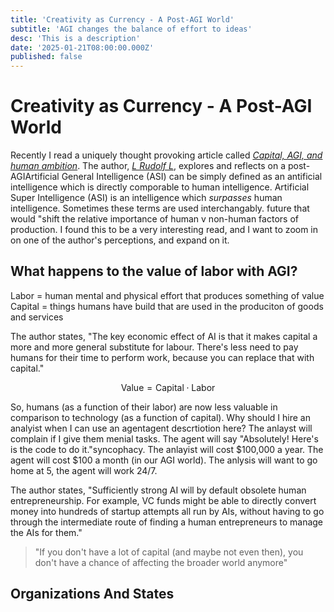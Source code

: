 ```yaml
---
title: 'Creativity as Currency - A Post-AGI World'
subtitle: 'AGI changes the balance of effort to ideas'
desc: 'This is a description'
date: '2025-01-21T08:00:00.000Z'
published: false
---
```


# Creativity as Currency - A Post-AGI World

Recently I read a uniquely thought provoking article called [*Capital, AGI, and human ambition*](https://www.lesswrong.com/posts/KFFaKu27FNugCHFmh/by-default-capital-will-matter-more-than-ever-after-agi). The author, [*L Rudolf L*](https://www.lesswrong.com/users/l-rudolf-l), explores and reflects on a post-AGI<Sidenote>Artificial General Intelligence (ASI) can be simply defined as an antificial intelligence which is directly comporable to human intelligence. Artificial Super Intelligence (ASI) is an intelligence which *surpasses* human intelligence. Sometimes these terms are used interchangably.</Sidenote> future that would <Highlight>"shift the relative importance of human v non-human factors of production.</Highlight> I found this to be a very interesting read, and I want to zoom in on one of the author's perceptions, and expand on it.

## What happens to the value of  labor with AGI?

<Callout>
Labor = human mental and physical effort that produces something of value<br/>
Capital = things humans have build that are used in the produciton of goods and services
</Callout>

The author states, "The key economic effect of AI is that it makes capital a more and more general substitute for labour. There's less need to pay humans for their time to perform work, because you can replace that with capital."

<EconomicValueChart />

$$\text{Value} = \text{Capital} \cdot \text{Labor}$$


So, humans (as a function of their labor) are now less valuable in comparison to technology (as a function of capital). Why should I hire an analyist when I can use an agent<Sidenote>agent descrtiotion here</Sidenote>? The anlayst will complain if I give them menial tasks. The agent will say "Absolutely! Here's is the code to do it."<Sidenote>syncophacy</Sidenote>. The anlayist will cost \$100,000 a year. The agent will cost \$100 a month (in our AGI world). The anlysis will want to go home at 5, the agent will work 24/7.

The author states, "Sufficiently strong AI will by default obsolete human entrepreneurship. For example, VC funds might be able to directly convert money into hundreds of startup attempts all run by AIs, without having to go through the intermediate route of finding a human entrepreneurs to manage the AIs for them."

> "If you don't have a lot of capital (and maybe not even then), you don't have a chance of affecting the broader world anymore"

## Organizations And States

